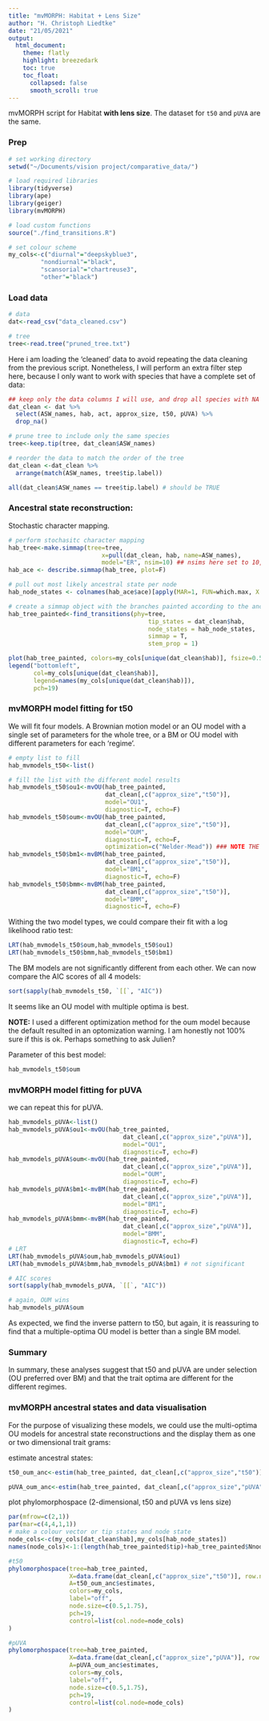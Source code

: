 ```yaml
---
title: "mvMORPH: Habitat + Lens Size"
author: "H. Christoph Liedtke"
date: "21/05/2021"
output:
  html_document:
    theme: flatly
    highlight: breezedark
    toc: true
    toc_float:
      collapsed: false
      smooth_scroll: true 
---
```


mvMORPH script for Habitat __with lens size__. The dataset for `t50` and `pUVA` are the same.

### Prep

```r
# set working directory
setwd("~/Documents/vision project/comparative_data/")

# load required libraries
library(tidyverse)
library(ape)
library(geiger)
library(mvMORPH)

# load custom functions
source("./find_transitions.R")

# set colour scheme
my_cols<-c("diurnal"="deepskyblue3",
         "nondiurnal"="black",
         "scansorial"="chartreuse3",
         "other"="black")
```

### Load data


```r
# data
dat<-read_csv("data_cleaned.csv")

# tree
tree<-read.tree("pruned_tree.txt")
```

Here i am loading the 'cleaned' data to avoid repeating the data cleaning from the previous script. Nonetheless, I will perform an extra filter step here, because I only want to work with species that have a complete set of data:

```r
## keep only the data columns I will use, and drop all species with NA's
dat_clean <- dat %>%
  select(ASW_names, hab, act, approx_size, t50, pUVA) %>%
  drop_na()

# prune tree to include only the same species
tree<-keep.tip(tree, dat_clean$ASW_names)

# reorder the data to match the order of the tree
dat_clean <-dat_clean %>%
  arrange(match(ASW_names, tree$tip.label))

all(dat_clean$ASW_names == tree$tip.label) # should be TRUE

```

### Ancestral state reconstruction:

Stochastic character mapping.

```r
# perform stochasitc character mapping
hab_tree<-make.simmap(tree=tree,
                          x=pull(dat_clean, hab, name=ASW_names),
                          model="ER", nsim=10) ## nsims here set to 10, but should ideally be higher. I doubt it will change the out come for this fairly simple data set though.
hab_ace <- describe.simmap(hab_tree, plot=F)

# pull out most likely ancestral state per node
hab_node_states <- colnames(hab_ace$ace)[apply(MAR=1, FUN=which.max, X = hab_ace$ace)]

# create a simmap object with the branches painted according to the ancestral state reconstruction
hab_tree_painted<-find_transitions(phy=tree,
                                       tip_states = dat_clean$hab,
                                       node_states = hab_node_states,
                                       simmap = T,
                                       stem_prop = 1)

plot(hab_tree_painted, colors=my_cols[unique(dat_clean$hab)], fsize=0.5)
legend("bottomleft",
       col=my_cols[unique(dat_clean$hab)],
       legend=names(my_cols[unique(dat_clean$hab)]),
       pch=19)
```
  
  
### mvMORPH model fitting for t50

We will fit four models. A Brownian motion model or an OU model with a single set of parameters for the whole tree, or a BM or OU model with different parameters for each 'regime'.

```r
# empty list to fill
hab_mvmodels_t50<-list()

# fill the list with the different model results
hab_mvmodels_t50$ou1<-mvOU(hab_tree_painted,
                           dat_clean[,c("approx_size","t50")],
                           model="OU1",
                           diagnostic=T, echo=F)
hab_mvmodels_t50$oum<-mvOU(hab_tree_painted,
                           dat_clean[,c("approx_size","t50")],
                           model="OUM",
                           diagnostic=T, echo=F,
                           optimization=c("Nelder-Mead")) ### NOTE THE DIFFERENT OPTOMIZATION METHOD
hab_mvmodels_t50$bm1<-mvBM(hab_tree_painted,
                           dat_clean[,c("approx_size","t50")],
                           model="BM1",
                           diagnostic=T, echo=F)
hab_mvmodels_t50$bmm<-mvBM(hab_tree_painted,
                           dat_clean[,c("approx_size","t50")],
                           model="BMM",
                           diagnostic=T, echo=F)
```
  
Withing the two model types, we could compare their fit with a log likelihood ratio test:
```r
LRT(hab_mvmodels_t50$oum,hab_mvmodels_t50$ou1)
LRT(hab_mvmodels_t50$bmm,hab_mvmodels_t50$bm1)
```
  
The BM models are not significantly different from each other. We can now compare the AIC scores of all 4 models:
```r
sort(sapply(hab_mvmodels_t50, `[[`, "AIC"))
```
    
It seems like an OU model with multiple optima is best.  
  
__NOTE:__ I used a different optimization method for the oum model because the default resulted in an optomization warning. I am honestly not 100% sure if this is ok. Perhaps something to ask Julien?
  
Parameter of this best model:

```r
hab_mvmodels_t50$oum
```
  
  
### mvMORPH model fitting for pUVA
  
we can repeat this for pUVA.  

```r
hab_mvmodels_pUVA<-list()
hab_mvmodels_pUVA$ou1<-mvOU(hab_tree_painted,
                                dat_clean[,c("approx_size","pUVA")],
                                model="OU1",
                                diagnostic=T, echo=F)
hab_mvmodels_pUVA$oum<-mvOU(hab_tree_painted,
                                dat_clean[,c("approx_size","pUVA")],
                                model="OUM",
                                diagnostic=T, echo=F)
hab_mvmodels_pUVA$bm1<-mvBM(hab_tree_painted,
                                dat_clean[,c("approx_size","pUVA")],
                                model="BM1",
                                diagnostic=T, echo=F)
hab_mvmodels_pUVA$bmm<-mvBM(hab_tree_painted,
                                dat_clean[,c("approx_size","pUVA")],
                                model="BMM",
                                diagnostic=T, echo=F)
# LRT
LRT(hab_mvmodels_pUVA$oum,hab_mvmodels_pUVA$ou1)
LRT(hab_mvmodels_pUVA$bmm,hab_mvmodels_pUVA$bm1) # not significant

# AIC scores
sort(sapply(hab_mvmodels_pUVA, `[[`, "AIC"))

# again, OUM wins
hab_mvmodels_pUVA$oum
```
  
As expected, we find the inverse pattern to t50, but again, it is reassuring to find that a multiple-optima OU model is better than a single BM model. 
  
### Summary  
  
In summary, these analyses suggest that t50 and pUVA are under selection (OU preferred over BM) and that the trait optima are different for the different regimes.
  
### mvMORPH ancestral states and data visualisation

For the purpose of visualizing these models, we could use the multi-optima OU models for ancestral state reconstructions and the display them as one or two dimensional trait grams:
    
estimate ancestral states:  
```r
t50_oum_anc<-estim(hab_tree_painted, dat_clean[,c("approx_size","t50")], hab_mvmodels_t50$oum, asr=TRUE)

pUVA_oum_anc<-estim(hab_tree_painted, dat_clean[,c("approx_size","pUVA")], hab_mvmodels_pUVA$oum, asr=TRUE)

```

plot phylomorphospace (2-dimensional, t50 and pUVA vs lens size)  
```r
par(mfrow=c(2,1))
par(mar=c(4,4,1,1))
# make a colour vector or tip states and node state
node_cols<-c(my_cols[dat_clean$hab],my_cols[hab_node_states])
names(node_cols)<-1:(length(hab_tree_painted$tip)+hab_tree_painted$Nnode)

#t50
phylomorphospace(tree=hab_tree_painted,
                 X=data.frame(dat_clean[,c("approx_size","t50")], row.names = dat_clean$ASW_names),
                 A=t50_oum_anc$estimates,
                 colors=my_cols,
                 label="off",
                 node.size=c(0.5,1.75),
                 pch=19,
                 control=list(col.node=node_cols)
)

#pUVA
phylomorphospace(tree=hab_tree_painted,
                 X=data.frame(dat_clean[,c("approx_size","pUVA")], row.names = dat_clean$ASW_names),
                 A=pUVA_oum_anc$estimates,
                 colors=my_cols,
                 label="off",
                 node.size=c(0.5,1.75),
                 pch=19,
                 control=list(col.node=node_cols)
)


```
  
